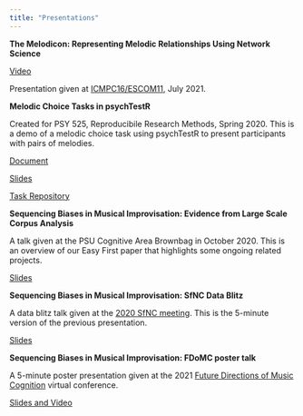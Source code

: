 ```yaml
---
title: "Presentations"
---
```


**The Melodicon: Representing Melodic Relationships Using Network Science**

[Video](https://www.youtube.com/watch?v=6Ooy-KcNeXw)

Presentation given at [ICMPC16/ESCOM11](https://sites.google.com/sheffield.ac.uk/escom2021/home), July 2021.

**Melodic Choice Tasks in psychTestR**

Created for PSY 525, Reproducibile Research Methods, Spring 2020. This is a demo of a melodic choice task using psychTestR to present participants with pairs of melodies. 

[Document](https://hannah-merseal.shinyapps.io/psychTestR-525-document/)

[Slides](https://hannah-merseal.shinyapps.io/psychTestR-525-slides/)

[Task Repository](https://github.com/hannah-merseal/jazz-choice-task)

**Sequencing Biases in Musical Improvisation: Evidence from Large Scale Corpus Analysis**

A talk given at the PSU Cognitive Area Brownbag in October 2020. This is an overview of our Easy First paper that highlights some ongoing related projects.

[Slides](https://drive.google.com/file/d/1Sw_j8PLizmqFYOnMcY7fEYcNJjI7KkzH/view?usp=sharing)

**Sequencing Biases in Musical Improvisation: SfNC Data Blitz**

A data blitz talk given at the [2020 SfNC meeting](https://www.tsfnc.org/). This is the 5-minute version of the previous presentation.

[Slides](https://osf.io/2n9bk/)

**Sequencing Biases in Musical Improvisation: FDoMC poster talk**

A 5-minute poster presentation given at the 2021 [Future Directions of Music Cognition](http://org.osu.edu/mascats/) virtual conference. 

[Slides and Video](https://osf.io/b7kfv/)

